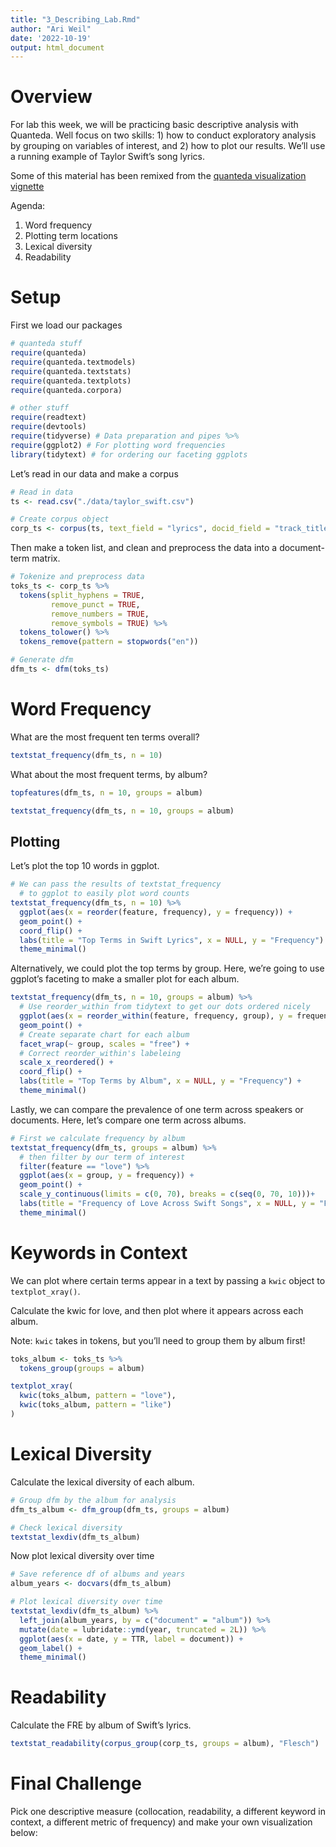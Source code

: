 ---
title: "3_Describing_Lab.Rmd"
author: "Ari Weil"
date: '2022-10-19'
output: html_document
---

# Overview

For lab this week, we will be practicing basic descriptive analysis with Quanteda. Well focus on two skills: 1) how to conduct exploratory analysis by grouping on variables of interest, and 2) how to plot our results. We'll use a running example of Taylor Swift's song lyrics. 

Some of this material has been remixed from the [quanteda visualization vignette ](https://quanteda.io/articles/pkgdown/examples/plotting.html)

Agenda:

1. Word frequency
2. Plotting term locations
3. Lexical diversity
4. Readability

# Setup

First we load our packages

```{r message=F}
# quanteda stuff
require(quanteda)
require(quanteda.textmodels)
require(quanteda.textstats)
require(quanteda.textplots)
require(quanteda.corpora)

# other stuff
require(readtext)
require(devtools)
require(tidyverse) # Data preparation and pipes %>%
require(ggplot2) # For plotting word frequencies
library(tidytext) # for ordering our faceting ggplots
```

Let's read in our data and make a corpus


```{r}

# Read in data
ts <- read.csv("./data/taylor_swift.csv")

# Create corpus object
corp_ts <- corpus(ts, text_field = "lyrics", docid_field = "track_title")

```

Then make a token list, and clean and preprocess the data into a document-term matrix.

```{r}

# Tokenize and preprocess data
toks_ts <- corp_ts %>%
  tokens(split_hyphens = TRUE,
         remove_punct = TRUE,
         remove_numbers = TRUE,
         remove_symbols = TRUE) %>%
  tokens_tolower() %>% 
  tokens_remove(pattern = stopwords("en")) 

# Generate dfm
dfm_ts <- dfm(toks_ts)

```

# Word Frequency

What are the most frequent ten terms overall?

```{r}

textstat_frequency(dfm_ts, n = 10)

```

What about the most frequent terms, by album?

```{r}

topfeatures(dfm_ts, n = 10, groups = album)

textstat_frequency(dfm_ts, n = 10, groups = album)

```

## Plotting

Let's plot the top 10 words in ggplot.

```{r}

# We can pass the results of textstat_frequency
  # to ggplot to easily plot word counts 
textstat_frequency(dfm_ts, n = 10) %>% 
  ggplot(aes(x = reorder(feature, frequency), y = frequency)) + 
  geom_point() +
  coord_flip() + 
  labs(title = "Top Terms in Swift Lyrics", x = NULL, y = "Frequency") + 
  theme_minimal()

```

Alternatively, we could plot the top terms by group. Here, we're going to use ggplot's faceting to make a smaller plot for each album.

```{r}


textstat_frequency(dfm_ts, n = 10, groups = album) %>% 
  # Use reorder_within from tidytext to get our dots ordered nicely
  ggplot(aes(x = reorder_within(feature, frequency, group), y = frequency)) + 
  geom_point() +
  # Create separate chart for each album
  facet_wrap(~ group, scales = "free") +
  # Correct reorder_within's labeleing
  scale_x_reordered() +
  coord_flip() + 
  labs(title = "Top Terms by Album", x = NULL, y = "Frequency") + 
  theme_minimal()

```

Lastly, we can compare the prevalence of one term across speakers or documents. Here, let's compare one term across albums. 

```{r}

# First we calculate frequency by album
textstat_frequency(dfm_ts, groups = album) %>% 
  # then filter by our term of interest
  filter(feature == "love") %>% 
  ggplot(aes(x = group, y = frequency)) + 
  geom_point() +
  scale_y_continuous(limits = c(0, 70), breaks = c(seq(0, 70, 10)))+ 
  labs(title = "Frequency of Love Across Swift Songs", x = NULL, y = "Frequency") +
  theme_minimal()

```

# Keywords in Context

We can plot where certain terms appear in a text by passing a `kwic` object to `textplot_xray()`. 

Calculate the kwic for love, and then plot where it appears across each album.

Note: `kwic` takes in tokens, but you'll need to group them by album first!

```{r}

toks_album <- toks_ts %>% 
  tokens_group(groups = album)

textplot_xray(
  kwic(toks_album, pattern = "love"),
  kwic(toks_album, pattern = "like")
)

```

# Lexical Diversity

Calculate the lexical diversity of each album.

```{r}

# Group dfm by the album for analysis
dfm_ts_album <- dfm_group(dfm_ts, groups = album)

# Check lexical diversity
textstat_lexdiv(dfm_ts_album)

```

Now plot lexical diversity over time

```{r}

# Save reference df of albums and years
album_years <- docvars(dfm_ts_album)

# Plot lexical diversity over time
textstat_lexdiv(dfm_ts_album) %>% 
  left_join(album_years, by = c("document" = "album")) %>% 
  mutate(date = lubridate::ymd(year, truncated = 2L)) %>% 
  ggplot(aes(x = date, y = TTR, label = document)) +
  geom_label() +
  theme_minimal()

```

# Readability

Calculate the FRE by album of Swift's lyrics.

```{r}

textstat_readability(corpus_group(corp_ts, groups = album), "Flesch")

```

# Final Challenge

Pick one descriptive measure (collocation, readability, a different keyword in context, a different metric of frequency) and make your own visualization below:

```{r}


```